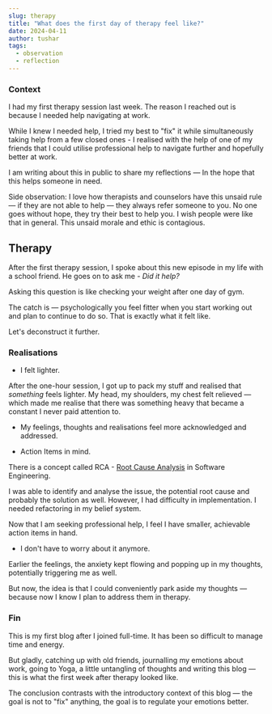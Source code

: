 ---
slug: therapy
title: "What does the first day of therapy feel like?"
date: 2024-04-11
author: tushar
tags:
  - observation
  - reflection
---

### Context

I had my first therapy session last week. The reason I reached out is because I needed help navigating at work. 

While I knew I needed help, I tried my best to "fix" it while simultaneously taking help from a few closed ones - I realised with the help of one of my friends that I could utilise professional help to navigate further and hopefully better at work.

I am writing about this in public to share my reflections — In the hope that this helps someone in need.

Side observation: I love how therapists and counselors have this unsaid rule — if they are not able to help — they always refer someone to you. No one goes without hope, they try their best to help you. I wish people were like that in general. This unsaid morale and ethic is contagious.

## Therapy

After the first therapy session, I spoke about this new episode in my life with a school friend. He goes on to ask me - _Did it help?_

Asking this question is like checking your weight after one day of gym. 

The catch is — psychologically you feel fitter when you start working out and plan to continue to do so. That is exactly what it felt like. 

Let's deconstruct it further.

### Realisations

- I felt lighter.

After the one-hour session, I got up to pack my stuff and realised that _something_ feels lighter. My head, my shoulders, my chest felt relieved — which made me realise that there was something heavy that became a constant I never paid attention to. 

- My feelings, thoughts and realisations feel more acknowledged and addressed.

- Action Items in mind.

There is a concept called RCA - [Root Cause Analysis](https://en.wikipedia.org/wiki/Root_cause_analysis) in Software Engineering. 

I was able to identify and analyse the issue, the potential root cause and probably the solution as well. However, I had difficulty in implementation. I needed refactoring in my belief system. 

Now that I am seeking professional help, I feel I have smaller, achievable action items in hand.

- I don't have to worry about it anymore.

Earlier the feelings, the anxiety kept flowing and popping up in my thoughts, potentially triggering me as well.

But now, the idea is that I could conveniently park aside my thoughts — because now I know I plan to address them in therapy. 

### Fin

This is my first blog after I joined full-time. It has been so difficult to manage time and energy. 

But gladly, catching up with old friends, journalling my emotions about work, going to Yoga, a little untangling of thoughts and writing this blog — this is what the first week after therapy looked like. 

The conclusion contrasts with the introductory context of this blog — the goal is not to "fix" anything, the goal is to regulate your emotions better.
